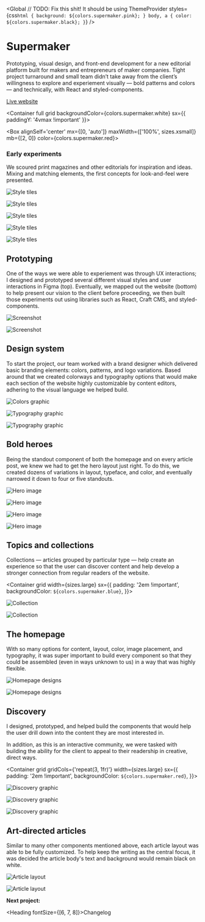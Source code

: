 
<SEO title="Supermaker" />

<Global
  // TODO: Fix this shit! It should be using ThemeProvider
  styles={css`
    html {
      background: ${colors.supermaker.pink};
    }
    body,
    a {
      color: ${colors.supermaker.black};
    }
  `}
/>

<Container>

# Supermaker

Prototyping, visual design, and front-end development for a new editorial platform built for makers and entrepreneurs of maker companies. Tight project turnaround and small team didn&rsquo;t take away from the client&rsquo;s willingness to explore and experiement visually &mdash; bold patterns and colors &mdash; and technically, with React and styled-components.

[Live website](https://supermaker.com/)

</Container>

<Container full grid backgroundColor={colors.supermaker.white} sx={{
  paddingY: '4vmax !important'
}}>

<Box alignSelf='center' mx={[0, 'auto']} maxWidth={['100%', sizes.xsmall]} mb={[2, 0]} color={colors.supermaker.red}>

### Early experiments

We scoured print magazines and other editorials for inspiration and ideas. Mixing and matching elements, the first concepts for look-and-feel were presented.

</Box>

![Style tiles](../../images/supermaker/style-tiles-4b.jpg)

![Style tiles](../../images/supermaker/style-tiles-3c.jpg)

![Style tiles](../../images/supermaker/style-tiles-3a.jpg)

![Style tiles](../../images/supermaker/style-tiles-4a.jpg)

![Style tiles](../../images/supermaker/style-tiles-4c.jpg)

</Container>

<!-- /// NEW SECTION \\\ -->

<Container text>

## Prototyping

One of the ways we were able to experiement was through UX interactions; I designed and prototyped several different visual styles and user interactions in Figma (top). Eventually, we mapped out the website (bottom) to help present our vision to the client before proceeding, we then built those experiments out using libraries such as React, Craft CMS, and styled-components.

</Container>

<Container width={sizes.large}>

![Screenshot](../../images/supermaker/prototype-ux.png)

![Screenshot](../../images/supermaker/prototype-sitemap.png)

</Container>

<!-- /// NEW SECTION \\\ -->

<Container text>

## Design system

To start the project, our team worked with a brand designer which delivered basic branding elements: colors, patterns, and logo variations. Based around that we created colorways and typography options that would make each section of the website highly customizable by content editors, adhering to the visual language we helped build.

</Container>

<Container width={sizes.medium}>

![Colors graphic](../../images/supermaker/colorways.jpg)

![Typography graphic](../../images/supermaker/typography-1.jpg)

![Typography graphic](../../images/supermaker/typography-2.jpg)

</Container>

<!-- /// NEW SECTION \\\ -->

<Container text>

## Bold heroes

Being the standout component of both the homepage and on every article post, we knew we had to get the hero layout just right. To do this, we created dozens of variations in layout, typeface, and color, and eventually narrowed it down to four or five standouts.

</Container>

<Container grid width={sizes.large}>

![Hero image](../../images/supermaker/hero-1.jpg)

![Hero image](../../images/supermaker/hero-2.jpg)

![Hero image](../../images/supermaker/hero-3.jpg)

![Hero image](../../images/supermaker/hero-4.jpg)

</Container>

<!-- /// NEW SECTION \\\ -->

<Container text>

## Topics and collections

Collections &mdash; articles grouped by particular type &mdash; help create an experience so that the user can discover content and help develop a stronger connection from regular readers of the website.

</Container>

<Container grid width={sizes.large} sx={{
  padding: '2em !important',
  backgroundColor: `${colors.supermaker.blue}`,
}}>

![Collection](../../images/supermaker/view-collections.jpg)

![Collection](../../images/supermaker/view-collection-2.jpg)

</Container>

<!-- /// NEW SECTION \\\ -->

<Container text>

## The homepage

With so many options for content, layout, color, image placement, and typography, it was super important to build every component so that they could be assembled (even in ways unknown to us) in a way that was highly flexible.

</Container>

<Container full grid>

![Homepage designs](../../images/supermaker/homepage-1.jpg)

<Box>

![Homepage designs](../../images/supermaker/homepage-2.jpg)

</Box>

</Container>

<!-- /// NEW SECTION \\\ -->

<Container text>

## Discovery

I designed, prototyped, and helped build the components that would help the user drill down into the content they are most interested in.

In addition, as this is an interactive community, we were tasked with building the ability for the client to appeal to their readership in creative, direct ways.

</Container>

<Container grid gridCols={'repeat(3, 1fr)'} width={sizes.large} sx={{
  padding: '2em !important',
  backgroundColor: `${colors.supermaker.red}`,
}}>

![Discovery graphic](../../images/supermaker/view-contributors.jpg)

![Discovery graphic](../../images/supermaker/view-directory.jpg)

![Discovery graphic](../../images/supermaker/view-topics.jpg)

</Container>

<!-- /// NEW SECTION \\\ -->

<Container text>

## Art-directed articles

Similar to many other components mentioned above, each article layout was able to be fully customized. To help keep the writing as the central focus, it was decided the article body's text and background would remain black on white.

</Container>

<Container full grid>

![Article layout](../../images/supermaker/article-1.jpg)

![Article layout](../../images/supermaker/article-2.jpg)

</Container>

<!-- /// NEXT PROJECT \\\ -->

<Container text>

**Next project:**

<Link to='/project/changelog'>

<Heading fontSize={[6, 7, 8]}>Changelog</Heading>

</Link>

</Container>
